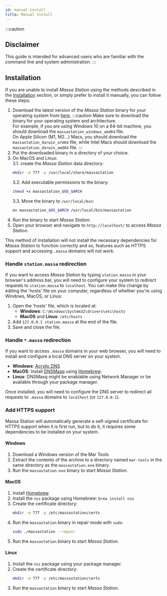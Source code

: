 ```yaml
---
id: manual-install
title: Manual Install
---
```


:::caution

## Disclaimer

This guide is intended for advanced users who are familiar with the command line and system administration.
:::

## Installation

If you are unable to install _Massa Station_ using the methods described in the [Installation](/docs/massaStation/install) section,
or simply prefer to install it manually, you can follow these steps:

1. Download the latest version of the _Massa Station_ binary for your operating system from [here](https://github.com/massalabs/station/releases/latest).
   :::caution
   Make sure to download the binary for your operating system and architecture.<br/>
   For example, if you are using Windows 10 on a 64-bit machine, you should download the `massastation_windows_amd64` file.<br/>
   On Apple Silicon (M1, M2...) Macs, you should download the `massastation_darwin_arm64` file, while Intel Macs should download the `massastation_darwin_amd64` file.
   :::
2. Put the downloaded binary in a directory of your choice.
3. On MacOS and Linux:<br/>
   3.1. create the _Massa Station_ data directory:
   ```sh
   mkdir -m 777 -p /usr/local/share/massastation
   ```
   3.2. Add executable permissions to the binary:
   ```sh
   chmod +x massastation_$OS_$ARCH
   ```
   3.3. Move the binary to `/usr/local/bin`:
   ```sh
   mv massastation_$OS_$ARCH /usr/local/bin/massastation
   ```
4. Run the binary to start _Massa Station_.
5. Open your browser and navigate to `http://localhost/` to access _Massa Station_.

This method of installation will not install the necessary dependencies for _Massa Station_ to function correctly and so,
features such as HTTPS support and accessing `.massa` domains will not work.

### Handle `station.massa` redirection

If you want to access _Massa Station_ by typing `station.massa` in your browser's address bar, you will need to configure your system to redirect
requests to `station.massa` to `localhost`.
You can make this change by editing the 'hosts' file on your computer, regardless of whether you're using Windows, MacOS, or Linux:

1. Open the 'hosts' file, which is located at:
   - **Windows**: `C:\Windows\System32\drivers\etc\hosts`
   - **MacOS** and **Linux**: `/etc/hosts`
2. Add `127.0.0.1 station.massa` at the end of the file.
3. Save and close the file.

### Handle `*.massa` redirection

If you want to access `.massa` domains in your web browser, you will need to install and configure a local DNS server on your system.

- **Windows**: [Acrylic DNS](https://sourceforge.net/projects/acrylic/)
- **MacOS**: Install [DNSMasq](https://formulae.brew.sh/formula/dnsmasq#default) using [Homebrew](https://brew.sh/).
- **Linux**: DNSMasq might be enablable using Network Manager or be available through your package manager.

Once installed, you will need to configure the DNS server to redirect all requests to `.massa` domains to `localhost` (or `127.0.0.1`).

### Add HTTPS support

Massa Station will automatically generate a self-signed certificate for HTTPS support when it is first run, but to do it,
it requires some dependencies to be installed on your system.

#### Windows

1. Download a Windows version of the Mar Tools
2. Extract the contents of the archive to a directory named `mar-tools` in the same directory as the `massastation.exe` binary.
3. Run the `massastation.exe` binary to start _Massa Station_.

#### MacOS

1. Install [Homebrew](https://brew.sh/).
2. Install the `nss` package using Homebrew: `brew install nss`
3. Create the certificate directory:
   ```sh
   mkdir -m 777 -p /etc/massastation/certs
   ```
4. Run the `massastation` binary in repair mode with `sudo`:
   ```sh
   sudo ./massastation --repair
   ```
5. Run the `massastation` binary to start _Massa Station_.

#### Linux

1. Install the `nss` package using your package manager.
2. Create the certificate directory:
   ```sh
   mkdir -m 777 -p /etc/massastation/certs
   ```
3. Run the `massastation` binary to start _Massa Station_.
